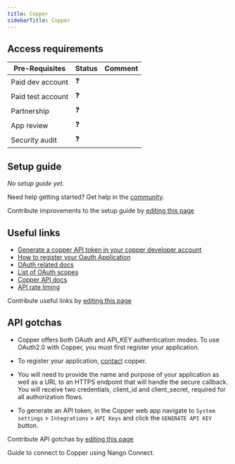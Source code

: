 ```yaml
---
title: Copper
sidebarTitle: Copper
---
```




<Overview />
<PreBuiltTooling />
<PreBuiltUseCases />

## Access requirements
| Pre-Requisites | Status | Comment|
| - | - | - |
| Paid dev account | ❓ |  |
| Paid test account | ❓ |  |
| Partnership | ❓ | |
| App review | ❓ |  |
| Security audit | ❓ | |


## Setup guide

_No setup guide yet._

<Tip>Need help getting started? Get help in the [community](https://nango.dev/slack).</Tip>

<Note>Contribute improvements to the setup guide by [editing this page](https://github.com/nangohq/nango/tree/master/docs/integrations/all/copper.mdx)</Note>


## Useful links

-   [Generate a copper API token in your copper developer account](https://support.copper.com/en/articles/8823347-generating-an-api-key)
-   [How to register your Oauth Application](https://developer.copper.com/introduction/oauth/index.html#2-prerequisites)
-   [OAuth related docs](https://developer.copper.com/introduction/oauth/quickstart.html)
-   [List of OAuth scopes](https://developer.copper.com/introduction/oauth/index.html#7-scopes)
-   [Copper API docs](https://developer.copper.com/introduction/requests.html#headers)
-   [API rate liming](https://developer.copper.com/introduction/requests.html#rate-limits)

<Note>Contribute useful links by [editing this page](https://github.com/nangohq/nango/tree/master/docs/integrations/all/copper.mdx)</Note>

## API gotchas

- Copper offers both OAuth and API_KEY authentication modes. To use OAuth2.0 with Copper, you must first register your application.

- To register your application, [contact](https://developer.copper.com/introduction/oauth/index.html#:~:text=To%20register%20your,all%20authorization%20flows.) copper.

- You will need to provide the name and purpose of your application as well as a URL to an HTTPS endpoint that will handle the secure callback.
You will receive two credentials, client_id and client_secret, required for all authorization flows.

- To generate an API token, in the Copper web app navigate to `System settings` > `Integrations` > `API Keys` and click the `GENERATE API KEY` button.

<Note>Contribute API gotchas by [editing this page](https://github.com/nangohq/nango/tree/master/docs/integrations/all/copper.mdx)</Note>

<Card title="Connect to copper-api-key" icon="link" href="/integrations/all/copper-api-key/connect" horizontal>
  Guide to connect to Copper using Nango Connect.
</Card>
